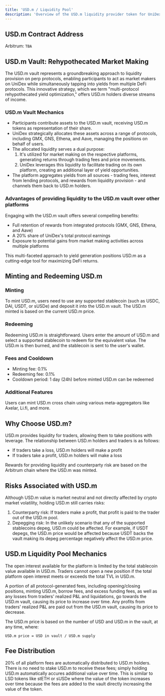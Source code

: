 ```yaml
---
title: 'USD.m / Liquidity Pool'
description: 'Overview of the USD.m liquidity provider token for UniDex'
---
```


## USD.m Contract Address

Arbitrum: `TBA`

## USD.m Vault: Rehypothecated Market Making

The USD.m vault represents a groundbreaking approach to liquidity provision on perp protocols, enabling participants to act as market makers on UniDex while simultaneously tapping into yields from multiple DeFi protocols. This innovative strategy, which we term "multi-protocol rehypothecated yield optimization," offers USD.m holders diverse streams of income.

### USD.m Vault Mechanics

- Participants contribute assets to the USD.m vault, receiving USD.m tokens as representation of their share.
- UniDex strategically allocates these assets across a range of protocols, including GMX, GNS, Ethena, and Aave, managing the positions on behalf of users.
- The allocated liquidity serves a dual purpose:
   1. It's utilized for market making on the respective platforms, generating returns through trading fees and price movements.
   2. UniDex leverages this liquidity to facilitate trading on its own platform, creating an additional layer of yield opportunities.
- The platform aggregates yields from all sources - trading fees, interest from lending protocols, and rewards from liquidity provision - and channels them back to USD.m holders.

### Advantages of providing liquidity to the USD.m vault over other platforms

Engaging with the USD.m vault offers several compelling benefits:

* Full retention of rewards from integrated protocols (GMX, GNS, Ethena, and Aave)
* A 20% share of UniDex's total protocol earnings
* Exposure to potential gains from market making activities across multiple platforms

This multi-faceted approach to yield generation positions USD.m as a cutting-edge tool for maximizing DeFi returns.

## Minting and Redeeming USD.m

### Minting
To mint USD.m, users need to use any supported stablecoin (such as USDC, DAI, USDT, or sUSDe) and deposit it into the USD.m vault. The USD.m minted is based on the current USD.m price.

### Redeeming
Redeeming USD.m is straightforward. Users enter the amount of USD.m and select a supported stablecoin to redeem for the equivalent value. The USD.m is then burned, and the stablecoin is sent to the user's wallet.

### Fees and Cooldown
- Minting fee: 0.1%
- Redeeming fee: 0.1%
- Cooldown period: 1 day (24h) before minted USD.m can be redeemed

### Additional Features
Users can mint USD.m cross chain using various meta-aggregators like Axelar, Li.fi, and more. 

## Why Choose USD.m?

USD.m provides liquidity for traders, allowing them to take positions with leverage. The relationship between USD.m holders and traders is as follows:
- If traders take a loss, USD.m holders will make a profit
- If traders take a profit, USD.m holders will make a loss

Rewards for providing liquidity and counterparty risk are based on the Arbitrum chain where the USD.m was minted.

## Risks Associated with USD.m

Although USD.m value is market neutral and not directly affected by crypto market volatility, holding USD.m still carries risks:

1. Counterparty risk: If traders make a profit, that profit is paid to the trader out of the USD.m pool.
2. Depegging risk: In the unlikely scenario that any of the supported stablecoins depeg, USD.m could be affected. For example, if USDT depegs, the USD.m price would be affected because USDT backs the vault making its depeg percentage negatively affect the USD.m price.

## USD.m Liquidity Pool Mechanics

The open interest available for the platform is limited by the total stablecoin value available in USD.m. Traders cannot open a new position if the total platform open interest meets or exceeds the total TVL in USD.m.

A portion of all protocol-generated fees, including opening/closing positions, minting USD.m, borrow fees, and excess funding fees, as well as any losses from traders' realized P&L and liquidations, go towards the USD.m vault, causing its price to increase over time. Any profits from traders' realized P&L are paid out from the USD.m vault, causing its price to decrease.

The USD.m price is based on the number of USD and USD.m in the vault, at any time, where:

```
USD.m price = USD in vault / USD.m supply
```

## Fee Distribution

20% of all platform fees are automatically distributed to USD.m holders. There is no need to stake USD.m to receive these fees; simply holding USD.m automatically accures additional value over time. This is similar to LSD tokens like stETH or sUSDe where the value of the token increases over time because the fees are added to the vault directly increasing the value of the token.

